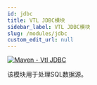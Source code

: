 ```yaml
---
id: jdbc
title: VTL JDBC模块
sidebar_label: VTL JDBC模块
slug: /modules/jdbc
custom_edit_url: null
---
```


[![Maven - Vtl JDBC](https://maven-badges.herokuapp.com/maven-central/fr.insee.trevas/vtl-jdbc/badge.svg)](https://maven-badges.herokuapp.com/maven-central/fr.insee.trevas/vtl-jdbc)

该模块用于处理SQL数据源。
